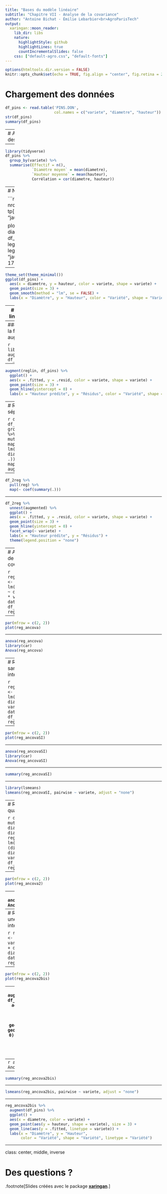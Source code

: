 ```yaml
---
title: "Bases du modèle linéaire"
subtitle: "Chapitre VII - Analyse de la covariance"
author: "Antoine Bichat - Émilie Lebarbier<br>AgroParisTech"
output:
  xaringan::moon_reader:
    lib_dir: libs
    nature:
      highlightStyle: github
      highlightLines: true
      countIncrementalSlides: false
    css: ["default-agro.css", "default-fonts"]
---
```


```r
options(htmltools.dir.version = FALSE)
knitr::opts_chunk$set(echo = TRUE, fig.align = "center", fig.retina = 2, comment = NA)
```

# Chargement des données

```r
df_pins <- read.table('PINS.DON', 
                      col.names = c("variete", "diametre", "hauteur"))
str(df_pins)
summary(df_pins)
```

---
# Analyse descriptive
```r
by(df_pins[, 2:3], df_pins$variete, summary)
```

---

```r
library(tidyverse)
df_pins %>% 
  group_by(variete) %>% 
  summarise(Effectif = n(), 
            `Diamètre moyen` = mean(diametre), 
            `Hauteur moyenne` = mean(hauteur),
            Corrélation = cor(diametre, hauteur))
```


---
# Nuage de points

```r
tp <- rep(0, nrow(df_pins)) 
tp[df_pins$variete == "jaune"] <- 9

plot(hauteur ~ diametre, data = df_pins, pch = 8 + tp)
legend("bottomright", legend = c("blanc", "jaune"), pch = c(8, 17))
```

---

```r
theme_set(theme_minimal())
ggplot(df_pins) +
  aes(x = diametre, y = hauteur, color = variete, shape = variete) +
  geom_point(size = 3) +
  geom_smooth(method = "lm", se = FALSE) +
  labs(x = "Diamètre", y = "Hauteur", color = "Variété", shape = "Variété")
```

---
# Régression linéaire simple

```r
reglin <- lm(hauteur ~ diametre, data = df_pins)
summary(reglin)
```

---
### {broom} et la fonction augment()

```r
library(broom)
augment(reglin, df_pins)
```


---

```r
augment(reglin, df_pins) %>% 
  ggplot() +
  aes(x = .fitted, y = .resid, color = variete, shape = variete) +
  geom_point(size = 3) +
  geom_hline(yintercept = 0) +
  labs(x = "Hauteur prédite", y = "Résidus", color = "Variété", shape = "Variété")
```

---
# Régressions séparées

```r
df_2reg <-
  df_pins %>% 
  group_by(variete) %>% 
  nest() %>% 
  mutate(reg = map(data, ~ lm(hauteur ~ diametre, data = .)),
         augmented = map2(reg, data, augment)) 
df_2reg
```

---

```r
df_2reg %>% 
  pull(reg) %>% 
  map(~ coef(summary(.)))
```

---

```r
df_2reg %>% 
  unnest(augmented) %>% 
  ggplot() +
  aes(x = .fitted, y = .resid, color = variete, shape = variete) +
  geom_point(size = 3) +
  geom_hline(yintercept = 0) +
  facet_wrap(~ variete) +
  labs(x = "Hauteur prédite", y = "Résidus") +
  theme(legend.position = "none")
```



---
# Analyse de la covariance

```r
reg_ancova <- lm(hauteur ~ diametre * variete, data = df_pins)
reg_ancova
```

---

```r
par(mfrow = c(2, 2))
plot(reg_ancova)
```

---

```r
anova(reg_ancova)
library(car)
Anova(reg_ancova)
```

---
# Réanalyse sans intéraction

```r
reg_ancovaSI <- lm(hauteur ~ diametre + variete, data = df_pins)
reg_ancovaSI
```

---

```r
par(mfrow = c(2, 2))
plot(reg_ancovaSI)
```

---

```r
anova(reg_ancovaSI)
library(car)
Anova(reg_ancovaSI)
```

---

```r
summary(reg_ancovaSI)
```

---

```r
library(lsmeans)
lsmeans(reg_ancovaSI, pairwise ~ variete, adjust = "none")
```

---
# Régression quadratique

```r
df_pins <- mutate(df_pins, diametre2 = diametre^2)
reg_ancova2 <- lm(hauteur ~ (diametre + diametre2) * variete, 
                  data = df_pins)
reg_ancova2
```

---

```r
par(mfrow = c(2, 2))
plot(reg_ancova2)
```

---
```r
anova(reg_ancova2)
Anova(reg_ancova2)
```

---
# Réanalyse avec une seule intéraction 

```r
reg_ancova2bis <- lm(hauteur ~ variete + diametre + diametre2 
                    + diametre2:variete, data = df_pins)
reg_ancova2bis
```

---

```r
par(mfrow = c(2, 2))
plot(reg_ancova2bis)
```

---
```r
augment(reg_ancova2bis, df_pins) %>% 
  ggplot() +
  aes(x = .fitted, y = .resid, color = variete, shape = variete) +
  geom_point(size = 3) +
  geom_hline(yintercept = 0) +
  labs(x = "Hauteur prédite", y = "Résidus", color = "Variété", shape = "Variété")
```

---
```r
anova(reg_ancova2bis)
Anova(reg_ancova2bis)
```

---

```r
summary(reg_ancova2bis)
```

---

```r
lsmeans(reg_ancova2bis, pairwise ~ variete, adjust = "none")
```


---

```r
reg_ancova2bis %>% 
  augment(df_pins) %>% 
  ggplot() +
  aes(x = diametre, color = variete) +
  geom_point(aes(y = hauteur, shape = variete), size = 3) +
  geom_line(aes(y = .fitted, linetype = variete)) +
  labs(x = "Diamètre", y = "Hauteur", 
       color = "Variété", shape = "Variété", linetype = "Variété")
```


---
class: center, middle, inverse

# Des questions ?

.footnote[Slides créées avec le package <b><a href="https://github.com/yihui/xaringan" target="_blank">xaringan</a></b>.]
